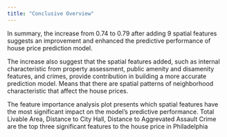 ```yaml
---
title: "Conclusive Overview"
---
```


<!-- Use a grid -->
::: {.grid}

<!-- Text gets a column with width 8/12 -->
::: {.g-col-8}

In summary, the increase from 0.74 to 0.79 after adding 9 spatial features suggests an improvement and enhanced the predictive performance of house price prediction model. 

The increase also suggest that the spatial features added, such as internal characteristic from property assessment, public amenity and disamenity features, and crimes, provide contribution in building a more accurate prediction model. Means that there are spatial patterns of neighborhood characteristic that affect the house prices.

The feature importance analysis plot presents which spatial features have the most significant impact on the model's predictive performance.
Total Livable Area, Distance to City Hall, Distance to Aggrevated Assault Crime are the top three significant features to the house price in Philadelphia

::: 

:::



